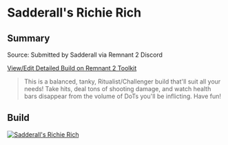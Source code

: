 
# Sadderall's Richie Rich

## Summary

Source: Submitted by Sadderall via Remnant 2 Discord

[View/Edit Detailed Build on Remnant 2 Toolkit](https://www.remnant2toolkit.com/builder?name=Sadderall%27s+Richie+Rich&archtype=1q7z9d%2Cwm2xsy&skill=3er3og%2Cwyw9r4&amulet=2e2hh5&ring=ez6z8b%2Cazy0pj%2Ccpxk1d%2C3uggz9&concoction=p0ru94%2Cfhm256%2C8p2sj3%2C2jeq07&helm=ts1v89&torso=trz2cm&legs=pof5ii&consumable=v2usqs%2Cal8yob%2Crlpblq%2Cm1gznf&gloves=nfxk7i&relic=sge99k&relicfragment=erp2mp%2C1pddio%2Cj87rzn&weapon=3r9jm7%2C5gl3la%2Cty2gsi&mod=tya9an%2C38rncx%2C9vzb9r&mutator=4m2lg1%2Cf32skd%2Cb07g02&trait=dj8zx4%3B10%2Csd2hry%3B10%2Cosj7se%3B10%2Cysp1wu%3B10%2Cpbak5a%3B10%2Co6mx2t%3B10%2C2vgobq%3B10%2C6kxk5x%3B10%2Cwgzz0q%3B10%2C8baa52%3B10%2Cm6i4dl%3B8%2Cp4b2v6%3B2)

> This is a balanced, tanky, Ritualist/Challenger build that'll suit all your needs! Take hits, deal tons of shooting damage, and watch health bars disappear from the volume of DoTs you'll be inflicting. Have fun!

## Build

[![Sadderall's Richie Rich](https://d2sqltdcj8czo5.cloudfront.net/featured-builds/sadderalls_richie_rich.png)](https://www.remnant2toolkit.com/builder?name=Sadderall%27s+Richie+Rich&archtype=1q7z9d%2Cwm2xsy&skill=3er3og%2Cwyw9r4&amulet=2e2hh5&ring=ez6z8b%2Cazy0pj%2Ccpxk1d%2C3uggz9&concoction=p0ru94%2Cfhm256%2C8p2sj3%2C2jeq07&helm=ts1v89&torso=trz2cm&legs=pof5ii&consumable=v2usqs%2Cal8yob%2Crlpblq%2Cm1gznf&gloves=nfxk7i&relic=sge99k&relicfragment=erp2mp%2C1pddio%2Cj87rzn&weapon=3r9jm7%2C5gl3la%2Cty2gsi&mod=tya9an%2C38rncx%2C9vzb9r&mutator=4m2lg1%2Cf32skd%2Cb07g02&trait=dj8zx4%3B10%2Csd2hry%3B10%2Cosj7se%3B10%2Cysp1wu%3B10%2Cpbak5a%3B10%2Co6mx2t%3B10%2C2vgobq%3B10%2C6kxk5x%3B10%2Cwgzz0q%3B10%2C8baa52%3B10%2Cm6i4dl%3B8%2Cp4b2v6%3B2)
